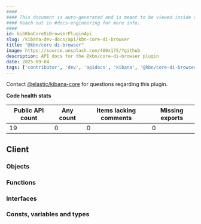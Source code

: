 ```yaml
---
####
#### This document is auto-generated and is meant to be viewed inside our experimental, new docs system.
#### Reach out in #docs-engineering for more info.
####
id: kibKbnCoreDiBrowserPluginApi
slug: /kibana-dev-docs/api/kbn-core-di-browser
title: "@kbn/core-di-browser"
image: https://source.unsplash.com/400x175/?github
description: API docs for the @kbn/core-di-browser plugin
date: 2025-09-04
tags: ['contributor', 'dev', 'apidocs', 'kibana', '@kbn/core-di-browser']
---
```




Contact [@elastic/kibana-core](https://github.com/orgs/elastic/teams/kibana-core) for questions regarding this plugin.

**Code health stats**

| Public API count  | Any count | Items lacking comments | Missing exports |
|-------------------|-----------|------------------------|-----------------|
| 19 | 0 | 0 | 0 |

## Client

### Objects
<DocDefinitionList data={kbnCoreDiBrowserObj.client.objects}/>

### Functions
<DocDefinitionList data={kbnCoreDiBrowserObj.client.functions}/>

### Interfaces
<DocDefinitionList data={kbnCoreDiBrowserObj.client.interfaces}/>

### Consts, variables and types
<DocDefinitionList data={kbnCoreDiBrowserObj.client.misc}/>

